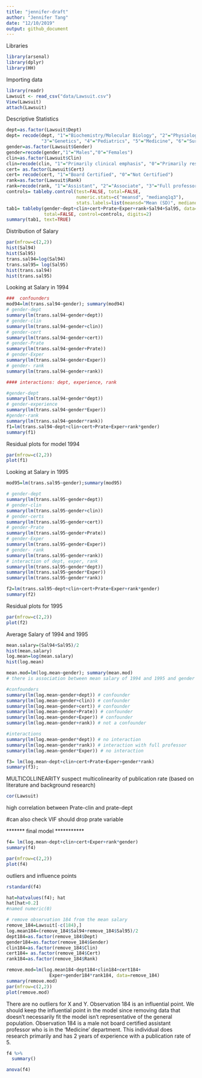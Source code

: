```yaml
---
title: "jennifer-draft"
author: "Jennifer Tang"
date: "12/10/2019"
output: github_document
---
```


Libraries
```r
library(arsenal)
library(dplyr)
library(HH)
```

Importing data
```r
library(readr)
Lawsuit <- read_csv("data/Lawsuit.csv")
View(Lawsuit)
attach(Lawsuit)
```

Descriptive Statistics
```r
dept=as.factor(Lawsuit$Dept)
dept= recode(dept, "1"="Biochemistry/Molecular Biology", "2"="Physiology", 
             "3"="Genetics", "4"="Pediatrics", "5"="Medicine", "6"="Surgery")
gender=as.factor(Lawsuit$Gender)
gender=recode(gender,"1"="Males","0"="Females")
clin=as.factor(Lawsuit$Clin)
clin=recode(clin, "1"="Primarily clinical emphasis", "0"="Primarily research emphasis")
cert= as.factor(Lawsuit$Cert)
cert= recode(cert, "1"="Board Certified", "0"="Not Certified")
rank=as.factor(Lawsuit$Rank)
rank=recode(rank, "1"="Assistant", "2"="Associate", "3"="Full professor")
controls= tableby.control(test=FALSE, total=FALSE,
                          numeric.stats=c("meansd", "medianq1q3"),
                          stats.labels=list(meansd="Mean (SD)", medianq1q3="Median (IQR)"))
tab1= tableby(gender~dept+clin+cert+Prate+Exper+rank+Sal94+Sal95, data=Lawsuit, test=FALSE, 
              total=FALSE, control=controls, digits=2)
summary(tab1, text=TRUE)

```

Distribution of Salary
```r
par(mfrow=c(2,2))
hist(Sal94)
hist(Sal95)
trans.sal94=log(Sal94)
trans.sal95= log(Sal95)
hist(trans.sal94)
hist(trans.sal95)

```

Looking at Salary in 1994
``` r

###  confounders
mod94=lm(trans.sal94~gender); summary(mod94) 
# gender-dept
summary(lm(trans.sal94~gender+dept))
# gender-clin
summary(lm(trans.sal94~gender+clin))
# gender-cert
summary(lm(trans.sal94~gender+cert))
# gender-Prate
summary(lm(trans.sal94~gender+Prate))
# gender-Exper
summary(lm(trans.sal94~gender+Exper))
# gender- rank
summary(lm(trans.sal94~gender+rank))

#### interactions: dept, experience, rank

#gender-dept
summary(lm(trans.sal94~gender*dept))
# gender-experience 
summary(lm(trans.sal94~gender*Exper))
#gender-rank
summary(lm(trans.sal94~gender*rank))
f1=lm(trans.sal94~dept+clin+cert+Prate+Exper+rank*gender)
summary(f1)

```
Residual plots for model 1994
```r
par(mfrow=c(2,2))
plot(f1)
```

Looking at Salary in 1995
```r
mod95=lm(trans.sal95~gender);summary(mod95)

# gender-dept
summary(lm(trans.sal95~gender+dept))
# gender-clin
summary(lm(trans.sal95~gender+clin))
# gender-certs
summary(lm(trans.sal95~gender+cert))
# gender-Prate
summary(lm(trans.sal95~gender+Prate))
# gender-Exper
summary(lm(trans.sal95~gender+Exper))
# gender- rank
summary(lm(trans.sal95~gender+rank))
# interaction of dept, exper, rank
summary(lm(trans.sal95~gender*dept)) 
summary(lm(trans.sal95~gender*Exper)) 
summary(lm(trans.sal95~gender*rank)) 

f2=lm(trans.sal95~dept+clin+cert+Prate+Exper+rank*gender)
summary(f2)
```

Residual plots for 1995
```r
par(mfrow=c(2,2))
plot(f2)
```

Average Salary of 1994 and 1995
```r
mean.salary=(Sal94+Sal95)/2
hist(mean.salary)
log.mean=log(mean.salary)
hist(log.mean)

mean.mod=lm(log.mean~gender); summary(mean.mod)
# there is association between mean salary of 1994 and 1995 and gender

#confounders
summary(lm(log.mean~gender+dept)) # confounder
summary(lm(log.mean~gender+clin)) # confounder
summary(lm(log.mean~gender+cert)) # confounder
summary(lm(log.mean~gender+Prate)) # confounder
summary(lm(log.mean~gender+Exper)) # confounder
summary(lm(log.mean~gender+rank)) # not a confounder

#interactions
summary(lm(log.mean~gender*dept)) # no interaction
summary(lm(log.mean~gender*rank)) # interaction with full professor
summary(lm(log.mean~gender*Exper)) # no interaction

f3= lm(log.mean~dept+clin+cert+Prate+Exper+gender*rank)
summary(f3);
```
 
MULTICOLLINEARITY
suspect multicolinearity of publication rate (based on literature and background research)
```r
cor(Lawsuit)
```
high correlation between Prate-clin and prate-dept

#can also check VIF
should drop prate variable

******* final model *********** 
```r
f4= lm(log.mean~dept+clin+cert+Exper+rank*gender)
summary(f4)

par(mfrow=c(2,2))
plot(f4)
```

######### outliers and influence points
```r
rstandard(f4)
```

```r
hat=hatvalues(f4); hat
hat[hat>0.2]
#named numeric(0)
```

```r

# remove observation 184 from the mean salary
remove_184=Lawsuit[-c(184),]
log.mean184=(remove_184$Sal94+remove_184$Sal95)/2
dept184=as.factor(remove_184$Dept)
gender184=as.factor(remove_184$Gender)
clin184=as.factor(remove_184$Clin)
cert184= as.factor(remove_184$Cert)
rank184=as.factor(remove_184$Rank)

remove.mod=lm(log.mean184~dept184+clin184+cert184+
                Exper+gender184*rank184, data=remove_184)
summary(remove.mod)
par(mfrow=c(2,2))
plot(remove.mod)
```
There are no outliers for X and Y. Observation 184 is an influential point.
We should keep the influential point in the model since removing data that doesn't necessarily fit the model isn't representative of the general population. Observation 184 is a male not board certified assistant professor who is in the 'Medicine' department. This individual does research primarily and has 2 years of experience with a publication rate of 5.

```r
f4 %>% 
  summary()
```



```r
anova(f4)
```



